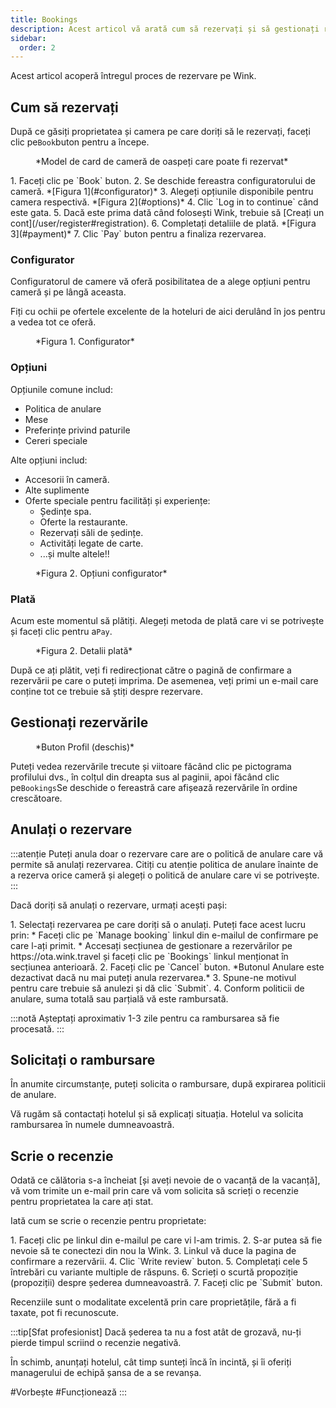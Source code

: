```yaml
---
title: Bookings
description: Acest articol vă arată cum să rezervați și să gestionați rezervările pe Wink
sidebar:
  order: 2
---
```


Acest articol acoperă întregul proces de rezervare pe Wink.

## Cum să rezervați

După ce găsiți proprietatea și camera pe care doriți să le rezervați, faceți clic pe`Book`buton pentru a începe.

<figure>
  <CloudinaryImage width="350" height="819" resize="scale" quality="best" alt="Card de cameră de oaspeți care poate fi rezervat" src="academy/guest-room-card" errorImage="noimage_opaque_nyrtl0.png" />

  <figcaption>*Model de card de cameră de oaspeți care poate fi rezervat*</figcaption>
</figure>


<Steps>
  1. Faceți clic pe `Book` buton.
  2. Se deschide fereastra configuratorului de cameră. *[Figura 1](#configurator)*
  3. Alegeți opțiunile disponibile pentru camera respectivă. *[Figura 2](#options)*
  4. Clic `Log in to continue` când este gata.
  5. Dacă este prima dată când folosești Wink, trebuie să [Creați un cont](/user/register#registration).
  6. Completați detaliile de plată. *[Figura 3](#payment)*
  7. Clic `Pay` buton pentru a finaliza rezervarea.
</Steps>


### Configurator

Configuratorul de camere vă oferă posibilitatea de a alege opțiuni pentru cameră și pe lângă aceasta.

Fiți cu ochii pe ofertele excelente de la hoteluri de aici derulând în jos pentru a vedea tot ce oferă.

<figure>
  <CloudinaryImage width="700" height="1176" resize="scale" quality="best" alt="Configurator de camere" src="academy/room-configurator-1" errorImage="noimage_opaque_nyrtl0.png" />

  <figcaption>*Figura 1. Configurator*</figcaption>
</figure>


### Opțiuni

Opțiunile comune includ:

* Politica de anulare
* Mese
* Preferințe privind paturile
* Cereri speciale

Alte opțiuni includ:

* Accesorii în cameră.
* Alte suplimente
* Oferte speciale pentru facilități și experiențe:
  * Ședințe spa.
  * Oferte la restaurante.
  * Rezervați săli de ședințe.
  * Activități legate de carte.
  * ...și multe altele!!

<figure>
  <CloudinaryImage width="700" height="1176" resize="scale" quality="best" alt="Configurator de camere" src="academy/room-configurator-2" errorImage="noimage_opaque_nyrtl0.png" />

  <figcaption>*Figura 2. Opțiuni configurator*</figcaption>
</figure>


### Plată

Acum este momentul să plătiți. Alegeți metoda de plată care vi se potrivește și faceți clic pentru a`Pay`.

<figure>
  <CloudinaryImage width="700" height="1141" resize="scale" quality="best" alt="Detalii de plată" src="academy/payment-modal" errorImage="noimage_opaque_nyrtl0.png" />

  <figcaption>*Figura 2. Detalii plată*</figcaption>
</figure>


După ce ați plătit, veți fi redirecționat către o pagină de confirmare a rezervării pe care o puteți imprima.
De asemenea, veți primi un e-mail care conține tot ce trebuie să știți despre rezervare.

## Gestionați rezervările

<figure>
  <CloudinaryImage width="350" height="404" resize="scale" quality="best" alt="Butonul Cont după autentificare" src="academy/account-button-auth-open" errorImage="noimage_opaque_nyrtl0.png" />

  <figcaption>*Buton Profil (deschis)*</figcaption>
</figure>


Puteți vedea rezervările trecute și viitoare făcând clic pe pictograma profilului dvs., în colțul din dreapta sus al paginii, apoi făcând clic pe`Bookings`Se deschide o fereastră care afișează rezervările în ordine crescătoare.

## Anulați o rezervare

:::atenție
Puteți anula doar o rezervare care are o politică de anulare care vă permite să anulați rezervarea. Citiți cu atenție politica de anulare înainte de a rezerva orice cameră și alegeți o politică de anulare care vi se potrivește.
:::

Dacă doriți să anulați o rezervare, urmați acești pași:

<Steps>
  1. Selectați rezervarea pe care doriți să o anulați. Puteți face acest lucru prin:
     * Faceți clic pe `Manage booking` linkul din e-mailul de confirmare pe care l-ați primit.
     * Accesați secțiunea de gestionare a rezervărilor pe https://ota.wink.travel și faceți clic pe `Bookings` linkul menționat în secțiunea anterioară.
  2. Faceți clic pe `Cancel` buton. *Butonul Anulare este dezactivat dacă nu mai puteți anula rezervarea.*
  3. Spune-ne motivul pentru care trebuie să anulezi și dă clic `Submit`.
  4. Conform politicii de anulare, suma totală sau parțială vă este rambursată.
</Steps>


:::notă
Așteptați aproximativ 1-3 zile pentru ca rambursarea să fie procesată.
:::

## Solicitați o rambursare

În anumite circumstanțe, puteți solicita o rambursare, după expirarea politicii de anulare.

Vă rugăm să contactați hotelul și să explicați situația. Hotelul va solicita rambursarea în numele dumneavoastră.

## Scrie o recenzie

Odată ce călătoria s-a încheiat \[și aveți nevoie de o vacanță de la vacanță], vă vom trimite un e-mail prin care vă vom solicita să scrieți o recenzie pentru proprietatea la care ați stat.

Iată cum se scrie o recenzie pentru proprietate:

<Steps>
  1. Faceți clic pe linkul din e-mailul pe care vi l-am trimis.
  2. S-ar putea să fie nevoie să te conectezi din nou la Wink.
  3. Linkul vă duce la pagina de confirmare a rezervării.
  4. Clic `Write review` buton.
  5. Completați cele 5 întrebări cu variante multiple de răspuns.
  6. Scrieți o scurtă propoziție (propoziții) despre șederea dumneavoastră.
  7. Faceți clic pe `Submit` buton.
</Steps>


Recenziile sunt o modalitate excelentă prin care proprietățile, fără a fi taxate, pot fi recunoscute.

:::tip\[Sfat profesionist]
Dacă șederea ta nu a fost atât de grozavă, nu-ți pierde timpul scriind o recenzie negativă.

În schimb, anunțați hotelul, cât timp sunteți încă în incintă, și îi oferiți managerului de echipă șansa de a se revanșa.

\#Vorbește #Funcționează
:::

